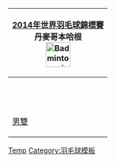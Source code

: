 {| class="infobox" style="padding:0.3em; margin-left:15px; border:1px solid #B8C7D9; background:#f5faff; font-size:90%; line-height:1.5em"
|- style="background:#cedff2; text-align:center;"
!colspan=5|[[2014年世界羽毛球錦標賽]]<br/>丹麥哥本哈根<br/>[[Image:Badminton pictogram.svg|50px]]
|- style="text-align:center;"
|&nbsp;
|[[2014年世界羽毛球錦標賽男子單打項目|男單]]
|&nbsp;
|[[2014年世界羽毛球錦標賽女子單打項目|女單]]
|&nbsp;
|- style="text-align:center;"
|[[2014年世界羽毛球錦標賽男子雙打項目|男雙]]
|&nbsp;
|[[2014年世界羽毛球錦標賽女子雙打項目|女雙]]
|&nbsp;
|[[2014年世界羽毛球錦標賽混合雙打項目|混雙]]
|}<noinclude>
[[Category:2014年世界羽毛球錦標賽|Temp]]
[[Category:羽毛球模板]]
</noinclude>